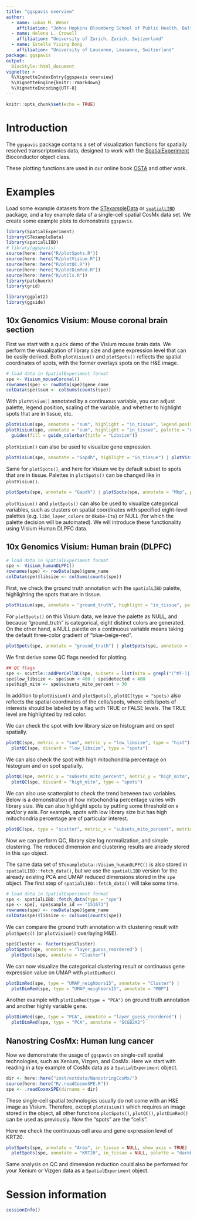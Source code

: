```yaml
---
title: "ggspavis overview"
author: 
  - name: Lukas M. Weber
    affiliation: "Johns Hopkins Bloomberg School of Public Health, Baltimore, USA"
  - name: Helena L. Crowell
    affiliation: "University of Zurich, Zurich, Switzerland"
  - name: Estella Yixing Dong
    affiliation: "University of Lausanne, Lausanne, Switzerland"
package: ggspavis
output: 
  BiocStyle::html_document
vignette: >
  %\VignetteIndexEntry{ggspavis overview}
  %\VignetteEngine{knitr::rmarkdown}
  %\VignetteEncoding{UTF-8}
---
```


```r
knitr::opts_chunk$set(echo = TRUE)
```

# Introduction

The `ggspavis` package contains a set of visualization functions for spatially resolved transcriptomics data, designed to work with the [SpatialExperiment](https://bioconductor.org/packages/SpatialExperiment) Bioconductor object class.

These plotting functions are used in our online book [OSTA](https://lmweber.org/OSTA-book/) and other work.

# Examples

Load some example datasets from the [STexampleData](https://bioconductor.org/packages/STexampleData) or [`spatialLIBD`](https://research.libd.org/spatialLIBD/) package, and a toy example data of a single-cell spatial CosMx data set. We create some example plots to demonstrate `ggspavis`.

```r
library(SpatialExperiment)
library(STexampleData)
library(spatialLIBD)
# library(ggspavis)
source(here::here("R/plotSpots.R"))
source(here::here("R/plotVisium.R"))
source(here::here("R/plotQC.R"))
source(here::here("R/plotDimRed.R"))
source(here::here("R/utils.R"))
library(patchwork)
library(grid)

library(ggplot2)
library(ggside)
```

## 10x Genomics Visium: Mouse coronal brain section

First we start with a quick demo of the Visium mouse brain data. We perform the visualization of library size and gene expression level that can be easily derived. Both `plotVisium()` and `plotSpots()` reflects the spatial coordinates of spots, with the former overlays spots on the H&E image.

```r
# load data in SpatialExperiment format
spe <- Visium_mouseCoronal()
rownames(spe) <- rowData(spe)$gene_name
colData(spe)$sum <- colSums(counts(spe))
```

With `plotVisium()` annotated by a continuous variable, you can adjust palette, legend.position, scaling of the variable, and whether to highlight spots that are in tissue, etc.

```r
plotVisium(spe, annotate = "sum", highlight = "in_tissue", legend.position = "left") |
plotVisium(spe, annotate = "sum", highlight = "in_tissue", palette = "darkred")+
  guides(fill = guide_colorbar(title = "Libsize"))
```

`plotVisium()` can also be used to visualize gene expression.

```r
plotVisium(spe, annotate = "Gapdh", highlight = "in_tissue") | plotVisium(spe, annotate = "Mbp", highlight = "in_tissue")
```

Same for `plotSpots()`, and here for Visium we by default subset to spots that are in tissue. Palettes in `plotSpots()` can be changed like in `plotVisium()`.

```r
plotSpots(spe, annotate = "Gapdh") | plotSpots(spe, annotate = "Mbp", palette = "viridis")
```

`plotVisium()` and `plotSpots()` can also be used to visualize categorical variables, such as clusters on spatial coordinates with specified eight-level palettes (e.g. `libd_layer_colors` or `Okabe-Ito`) or NULL (for which the palette decision will be automated). We will introduce these functionality using Visium Human DLPFC data.

## 10x Genomics Visium: Human brain (DLPFC)
```r
# load data in SpatialExperiment format
spe <- Visium_humanDLPFC()
rownames(spe) <- rowData(spe)$gene_name
colData(spe)$libsize <- colSums(counts(spe))
```

First, we check the ground truth annotation with the `spatialLIBD` palette, highlighting the spots that are in tissue.

```r
plotVisium(spe, annotate = "ground_truth", highlight = "in_tissue", palette = "libd_layer_colors")
```

For `plotSpots()` on this Visium data, we leave the palette as NULL, and because "ground_truth" is categorical, eight distinct colors are generated. On the other hand, a NULL palette on a continuous variable means taking the default three-color gradient of "blue-beige-red".

```r
plotSpots(spe, annotate = "ground_truth") | plotSpots(spe, annotate = "libsize") + ggtitle("Library size")
```

We first derive some QC flags needed for plotting.

```r
## QC flags
spe <- scuttle::addPerCellQC(spe, subsets = list(mito = grepl("(^MT-)|(^mt-)", rowData(spe)$gene_name)))
spe$low_libsize <- spe$sum < 400 | spe$detected < 400
spe$high_mito <- spe$subsets_mito_percent > 30
```

In addition to `plotVisium()` and `plotSpots()`, `plotQC(type = "spots)` also reflects the spatial coordinates of the cells/spots, where cells/spots of interests should be labeled by a flag with TRUE or FALSE levels. The TRUE level are highlighted by red color.

We can check the spot with low library size on histogram and on spot spatially.

```r
plotQC(spe, metric_x = "sum", metric_y = "low_libsize", type = "hist") | 
  plotQC(spe, discard = "low_libsize", type = "spots")
```

We can also check the spot with high mitochondria percentage on histogram and on spot spatially.

```r
plotQC(spe, metric_x = "subsets_mito_percent", metric_y = "high_mito", type = "hist") | 
  plotQC(spe, discard = "high_mito", type = "spots")
```

We can also use scatterplot to check the trend between two variables. Below is a demonstration of how mitochondria percentage varies with library size. We can also highlight spots by putting some threshold on x and/or y axis. For example, spots with low library size but has high mitochondria percentage are of particular interest.

```r
plotQC(spe, type = "scatter", metric_x = "subsets_mito_percent", metric_y = "sum", threshold_x = 30, threshold_y = 400)
```

Now we can perform QC, library size log normalization, and simple clustering. The reduced dimension and clustering results are already stored in this `spe` object.

The same data set of `STexampleData::Visium_humanDLPFC()` is also stored in `spatialLIBD::fetch_data()`, but we use the `spatialLIBD` version for the already existing PCA and UMAP reduced dimensions stored in the `spe` object. The first step of `spatialLIBD::fetch_data()` will take some time.

```r
# load data in SpatialExperiment format
spe <- spatialLIBD::fetch_data(type = "spe")
spe <- spe[, spe$sample_id == "151673"]
rownames(spe) <- rowData(spe)$gene_name
colData(spe)$libsize <- colSums(counts(spe))
```

We can compare the ground truth annotation with clustering result with `plotSpots()` (or `plotVisium()` overlaying H&E).

```r
spe$Cluster <- factor(spe$Cluster)
plotSpots(spe, annotate = "layer_guess_reordered") |
  plotSpots(spe, annotate = "Cluster")
```

We can now visualize the categorical clustering result or continuous gene expression value on UMAP with `plotDimRed()`

```r
plotDimRed(spe, type = "UMAP_neighbors15", annotate = "Cluster") | 
  plotDimRed(spe, type = "UMAP_neighbors15", annotate = "MBP")
```

Another example with `plotDimRed(type = "PCA")` on ground truth annotation and another highly variable gene.

```r
plotDimRed(spe, type = "PCA", annotate = "layer_guess_reordered") | 
  plotDimRed(spe, type = "PCA", annotate = "SCGB2A2")
```

## Nanostring CosMx: Human lung cancer

Now we demonstrate the usage of `ggspavis` on single-cell spatial technologies, such as Xenium, Vizgen, and CosMx. Here we start with reading in a toy example of CosMx data as a `SpatialExperiment` object.

```r
dir <- here::here("inst/extdata/NanostringCosMx/")
source(here::here("R/.readCosmxSPE.R"))
spe <- .readCosmxSPE(dirname = dir)
```

These single-cell spatial technologies usually do not come with an H&E image as Visium. Therefore, except `plotVisium()` which requires an image stored in the object, all other functions `plotSpots()`, `plotQC()`, `plotDimRed()` can be used as previously. Now the "spots" are the "cells".

Here we check the continuous cell area and gene expression level of KRT20.

```r
plotSpots(spe, annotate = "Area", in_tissue = NULL, show_axis = TRUE) | 
  plotSpots(spe, annotate = "KRT20", in_tissue = NULL, palette = "darkblue")
```

Same analysis on QC and dimension reduction could also be performed for your Xenium or Vizgen data as a `SpatialExperiment` object.

# Session information

```r
sessionInfo()
```
